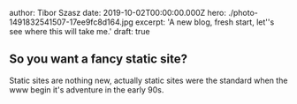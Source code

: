 author: Tibor Szasz
date: 2019-10-02T00:00:00.000Z
hero: ./photo-1491832541507-17ee9fc8d164.jpg
excerpt: 'A new blog, fresh start, let''s see where this will take me.'
draft: true

## So you want a fancy static site?

Static sites are nothing new, actually static sites were the standard when the www begin it's adventure in the early 90s.